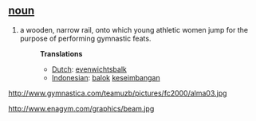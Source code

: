 == [[noun]] ==
# a wooden, narrow rail, onto which young athletic women jump for the purpose of performing gymnastic feats.
#:'''Translations'''
#:*[[Dutch]]: [[evenwichtsbalk]]
#:*[[Indonesian]]: [[balok]] [[imbang|keseimbangan]]

http://www.gymnastica.com/teamuzb/pictures/fc2000/alma03.jpg

http://www.enagym.com/graphics/beam.jpg